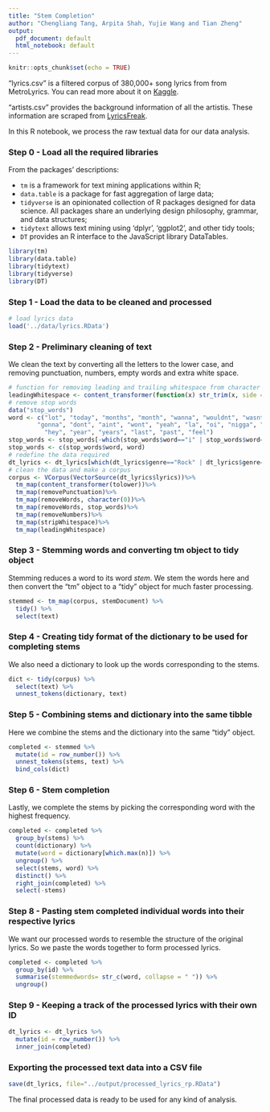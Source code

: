 ```yaml
---
title: "Stem Completion"
author: "Chengliang Tang, Arpita Shah, Yujie Wang and Tian Zheng"
output:
  pdf_document: default
  html_notebook: default
---
```


```r
knitr::opts_chunk$set(echo = TRUE)
```

"lyrics.csv" is a filtered corpus of 380,000+ song lyrics from from MetroLyrics. You can read more about it on [Kaggle](https://www.kaggle.com/gyani95/380000-lyrics-from-metrolyrics).

"artists.csv" provides the background information of all the artistis. These information are scraped from [LyricsFreak](https://www.lyricsfreak.com/).

In this R notebook, we process the raw textual data for our data analysis.

### Step 0 - Load all the required libraries

From the packages' descriptions:

+ `tm` is a framework for text mining applications within R;
+ `data.table` is a package for fast aggregation of large data;
+ `tidyverse` is an opinionated collection of R packages designed for data science. All packages share an underlying design philosophy, grammar, and data structures;
+ `tidytext` allows text mining using 'dplyr', 'ggplot2', and other tidy tools;
+ `DT` provides an R interface to the JavaScript library DataTables.

```r
library(tm)
library(data.table)
library(tidytext)
library(tidyverse)
library(DT)
```

### Step 1 - Load the data to be cleaned and processed

```r
# load lyrics data
load('../data/lyrics.RData') 
```


### Step 2 - Preliminary cleaning of text

We clean the text by converting all the letters to the lower case, and removing punctuation, numbers, empty words and extra white space.

```r
# function for removimg leading and trailing whitespace from character strings 
leadingWhitespace <- content_transformer(function(x) str_trim(x, side = "both"))
# remove stop words
data("stop_words")
word <- c("lot", "today", "months", "month", "wanna", "wouldnt", "wasnt", "ha", "na", "ooh", "da",
        "gonna", "dont", "aint", "wont", "yeah", "la", "oi", "nigga", "fuck",
          "hey", "year", "years", "last", "past", "feel")
stop_words <- stop_words[-which(stop_words$word=="i" | stop_words$word=="you" | stop_words$word=="we" | stop_words$word=="they"),]
stop_words <- c(stop_words$word, word)
# redefine the data required
dt_lyrics <- dt_lyrics[which(dt_lyrics$genre=="Rock" | dt_lyrics$genre=="Pop"),]
# clean the data and make a corpus
corpus <- VCorpus(VectorSource(dt_lyrics$lyrics))%>%
  tm_map(content_transformer(tolower))%>%
  tm_map(removePunctuation)%>%
  tm_map(removeWords, character(0))%>%
  tm_map(removeWords, stop_words)%>%
  tm_map(removeNumbers)%>%
  tm_map(stripWhitespace)%>%
  tm_map(leadingWhitespace)
```


### Step 3 - Stemming words and converting tm object to tidy object

Stemming reduces a word to its word *stem*. We stem the words here and then convert the "tm" object to a "tidy" object for much faster processing.

```r
stemmed <- tm_map(corpus, stemDocument) %>%
  tidy() %>%
  select(text)
```

### Step 4 - Creating tidy format of the dictionary to be used for completing stems

We also need a dictionary to look up the words corresponding to the stems.

```r
dict <- tidy(corpus) %>%
  select(text) %>%
  unnest_tokens(dictionary, text)
```

### Step 5 - Combining stems and dictionary into the same tibble

Here we combine the stems and the dictionary into the same "tidy" object.

```r
completed <- stemmed %>%
  mutate(id = row_number()) %>%
  unnest_tokens(stems, text) %>%
  bind_cols(dict) 
```

### Step 6 - Stem completion

Lastly, we complete the stems by picking the corresponding word with the highest frequency.

```r
completed <- completed %>%
  group_by(stems) %>%
  count(dictionary) %>%
  mutate(word = dictionary[which.max(n)]) %>%
  ungroup() %>%
  select(stems, word) %>%
  distinct() %>%
  right_join(completed) %>%
  select(-stems)
```

### Step 8 - Pasting stem completed individual words into their respective lyrics

We want our processed words to resemble the structure of the original lyrics. So we paste the words together to form processed lyrics.

```r
completed <- completed %>%
  group_by(id) %>%
  summarise(stemmedwords= str_c(word, collapse = " ")) %>%
  ungroup()
```

### Step 9 - Keeping a track of the processed lyrics with their own ID

```r
dt_lyrics <- dt_lyrics %>%
  mutate(id = row_number()) %>%
  inner_join(completed)
```

### Exporting the processed text data into a CSV file

```r
save(dt_lyrics, file="../output/processed_lyrics_rp.RData")
```

The final processed data is ready to be used for any kind of analysis.